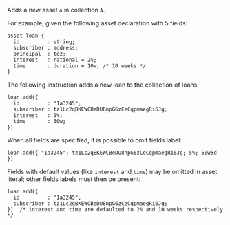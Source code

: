Adds a new asset `a` in collection `A`.

For example, given the following asset declaration with 5 fields:
```archetype
asset loan {
  id         : string;
  subscriber : address;
  principal  : tez;
  interest   : rational = 2%;
  time       : duration = 10w; /* 10 weeks */
}
```

The following instruction adds a new loan to the collection of loans:
```archetype
loan.add({
  id         : "1a3245";
  subscriber : tz1Lc2qBKEWCBeDU8npG6zCeCqpmaegRi6Jg;
  interest   : 5%;
  time       : 50w;
})
```

When all fields are specified, it is possible to omit fields label:
```archetype
loan.add({ "1a3245"; tz1Lc2qBKEWCBeDU8npG6zCeCqpmaegRi6Jg; 5%; 50w5d })
```

Fields with default values (like `interest` and `time`) may be omitted in asset literal; other fields labels must then be present:
```archetype
loan.add({
  id         : "1a3245";
  subscriber : tz1Lc2qBKEWCBeDU8npG6zCeCqpmaegRi6Jg;
})  /* interest and time are defaulted to 2% and 10 weeks respectively */
```
